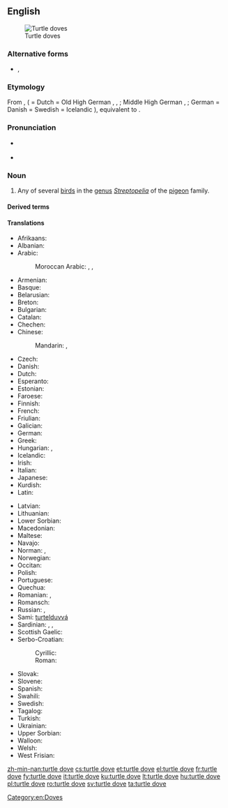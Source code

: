 ==English==
{{wikipedia}}
{{wikispecies|Streptopelia}}
[[File:European Turtle Dove (Streptopelia turtur).jpg|thumb|Turtle doves]]

===Alternative forms===
* {{l|en|turtle-dove}}, {{l|en|turtledove}}

===Etymology===
From {{etyl|enm|en}} {{m|enm|turtildove}}, {{m|enm|turteldoufe}} ( = Dutch {{m|nl|tortelduif}} = Old High German {{m|goh|turtultūba}}, {{m|goh|turtulatūba}}, {{m|goh|turtiltūba}}; Middle High German {{m|gmh|turteltūbe}}, {{m|gmh|türteltūbe}}; German {{m|de|Turteltaube}} = Danish {{m|da|turteldue}} = Swedish {{m|sv|turturduva}} = Icelandic {{m|is|turtildúfu}}), equivalent to {{compound|turtle|t1=turtledove|dove|lang=en}}.

===Pronunciation===
* {{a|UK}} {{IPA|/ˈtɜːtəldʌv/|lang=en}}
* {{a|US}} {{IPA|/ˈtɝtəldʌv/|lang=en}}

===Noun===
{{en-noun|head=[[turtle]] [[dove]]}}

# Any of several [[bird]]s in the [[genus]] ''[[Streptopelia]]'' of the [[pigeon]] family.

====Derived terms====
{{der3|Australian turtle dove|Cape turtle dove|dusky turtle dove|Eurasian turtle dove|European turtle dove|laughing turtle dove|oriental turtle dove|red turtle dove|rufous turtle dove|spotted turtle dove|lang=en}}

====Translations====
{{trans-top|bird in the genus ''Streptopelia''}}
* Afrikaans: {{t|af|tortelduif}}
* Albanian: {{t|sq|turtulli}}
* Arabic: {{t|ar|تُرْغُلَّة|f}}
*: Moroccan Arabic: {{t|ary|ڭْريڭر|m|tr=grigər}}, {{t|ary|ڭْريڭْرة|tr=grigra}} {{qualifier|female}}, {{t|ary|دْكر لْله|m|tr=dkər lləh}} {{qualifier|meaning "call God", from its song}}
* Armenian: {{t|hy|տատրակ}}
* Basque: {{t|eu|usapal}}
* Belarusian: {{t|be|турка́ўка|f}}
* Breton: {{t|br|turzhunell voutin}}
* Bulgarian: {{t|bg|гургули́ца|f}}
* Catalan: {{t|ca|tórtora|f}}
* Chechen: {{t|ce|къор-кхокха}}
* Chinese:
*: Mandarin: {{t|cmn|斑鳩|tr=ōubānjiū|sc=Hani}}, {{t+|cmn|斑鸠|tr=bānjiū|sc=Hani}}
* Czech: {{t+|cs|hrdlička|f}}
* Danish: {{t|da|turteldue}}
* Dutch: {{t+|nl|tortelduif|f}}
* Esperanto: {{t+|eo|turto}}
* Estonian: {{t|et|turteltuvi}}
* Faroese: {{t|fo|turtildúgva}}
* Finnish: {{t+|fi|turturikyyhky}}
* French: {{t+|fr|tourterelle|f}}
* Friulian: {{t|fur|tortorele}}
* Galician: {{t+|gl|rula común}}
* German: {{t+|de|Turteltaube|f}}
* Greek: {{t|el|τριγόνι}}
* Hungarian: {{t|hu|vadgerle}}, {{t+|hu|gerle}}
* Icelandic: {{t+|is|turtildúfa}}
* Irish: {{t|ga|fearán}}
* Italian: {{t+|it|tortora|f}}
* Japanese: {{t|ja|コキジバト|tr=kokijibato|sc=Jpan}}
* Kurdish: {{t+|ku|qumrî|f|sc=Latn}}
* Latin: {{t|la|turtur|m}}
{{trans-mid}}
* Latvian: {{t|lv|parastā ūbele}}
* Lithuanian: {{t+|lt|purplelis}}
* Lower Sorbian: {{t|dsb|tujawka}}
* Macedonian: {{t|mk|грлица|f|tr=g'rlica}}
* Maltese: {{t|mt|gamiema}}
* Navajo: {{t|nv|hasbídí}}
* Norman: {{t|nrf|d'mié-pigeon|m}} {{qualifier|Jersey}}, {{t|nrf|p'tit pigeon d'France|m}} {{qualifier|Jersey}}
* Norwegian: {{t|no|turteldue}}
* Occitan: {{t|oc|tortora|f}}
* Polish: {{t+|pl|turkawka}}
* Portuguese: {{t+|pt|rola|f}}
* Quechua: {{t+|qu|urpi}}
* Romanian: {{t+|ro|turturică|f}}, {{t+|ro|turturea|f}}
* Romansch: {{t|rm|turturella}}
* Russian: {{t+|ru|го́рлица|f}}, {{t+|ru|го́рлинка|f}}
* Sami: [[turtelduvvá]]
* Sardinian: {{t|sc|trùtture}}, {{t|sc|trùtturi}}, {{t|sc|truvamassaju}}
* Scottish Gaelic: {{t|gd|calman-tùchan}}
* Serbo-Croatian:
*: Cyrillic: {{t|sh|грлица|f|sc=Cyrl}}
*: Roman: {{t+|sh|grlica|f}}
* Slovak: {{t|sk|hrdlička}}
* Slovene: {{t+|sl|grlica|f}}
* Spanish: {{t+|es|tórtola|f}}
* Swahili: {{t+|sw|hua}}
* Swedish: {{t+|sv|turturduva}}
* Tagalog: {{t|tl|lapati}}
* Turkish: {{t+|tr|üveyik}}
* Ukrainian: {{t|uk|го́рлиця}}
* Upper Sorbian: {{t|hsb|tujawka}}
* Walloon: {{t+|wa|toûtrale|f}}
* Welsh: {{t|cy|turtur}}
* West Frisian: {{t|fy|toarteldo}}
{{trans-bottom}}

[[Category:en:Doves]]

[[zh-min-nan:turtle dove]]
[[cs:turtle dove]]
[[et:turtle dove]]
[[el:turtle dove]]
[[fr:turtle dove]]
[[fy:turtle dove]]
[[it:turtle dove]]
[[ku:turtle dove]]
[[lt:turtle dove]]
[[hu:turtle dove]]
[[pl:turtle dove]]
[[ro:turtle dove]]
[[sv:turtle dove]]
[[ta:turtle dove]]